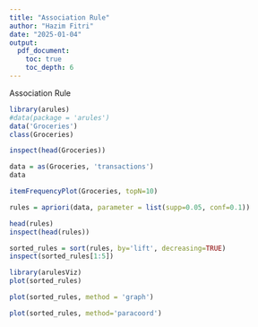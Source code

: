 ```yaml
---
title: "Association Rule"
author: "Hazim Fitri"
date: "2025-01-04"
output: 
  pdf_document:
    toc: true
    toc_depth: 6
---
```


Association Rule

```r
library(arules)
#data(package = 'arules')
data('Groceries')
class(Groceries)
```

```r
inspect(head(Groceries))
```

```r
data = as(Groceries, 'transactions')
data
```

```r
itemFrequencyPlot(Groceries, topN=10)
```

```r
rules = apriori(data, parameter = list(supp=0.05, conf=0.1))
```

```r
head(rules)
inspect(head(rules))
```

```r
sorted_rules = sort(rules, by='lift', decreasing=TRUE)
inspect(sorted_rules[1:5])
```

```r
library(arulesViz)
plot(sorted_rules)
```

```r
plot(sorted_rules, method = 'graph')
```

```r
plot(sorted_rules, method='paracoord')
```
